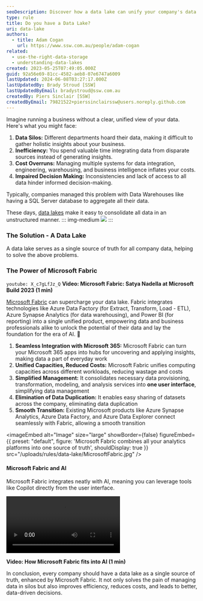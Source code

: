 ```yaml
---
seoDescription: Discover how a data lake can unify your company's data and empower data-driven decision making.
type: rule
title: Do you have a Data Lake?
uri: data-lake
authors:
  - title: Adam Cogan
    url: https://www.ssw.com.au/people/adam-cogan
related:
  - use-the-right-data-storage
  - understanding-data-lakes
created: 2023-05-25T07:49:05.000Z
guid: 92a56e69-81cc-4582-aeb8-07e6747a6009
lastUpdated: 2024-06-08T03:27:17.000Z
lastUpdatedBy: Brady Stroud [SSW]
lastUpdatedByEmail: bradystroud@ssw.com.au
createdBy: Piers Sinclair [SSW]
createdByEmail: 79821522+pierssinclairssw@users.noreply.github.com
---
```


Imagine running a business without a clear, unified view of your data. Here's what you might face:

1. **Data Silos:** Different departments hoard their data, making it difficult to gather holistic insights about your business.
2. **Inefficiency:** You spend valuable time integrating data from disparate sources instead of generating insights.
3. **Cost Overruns:** Managing multiple systems for data integration, engineering, warehousing, and business intelligence inflates your costs.
4. **Impaired Decision Making:** Inconsistencies and lack of access to all data hinder informed decision-making.

Typically, companies managed this problem with Data Warehouses like having a SQL Server database to aggregate all their data.

These days, [data lakes](/understanding-data-lakes) make it easy to consolidate all data in an unstructured manner.
::: img-medium
![](datalake-infographic_1710232021932.png)
:::

### The Solution - A Data Lake

A data lake serves as a single source of truth for all company data, helping to solve the above problems.

### The Power of Microsoft Fabric

`youtube: X_c7gLfJz_Q`
**Video: Microsoft Fabric: Satya Nadella at Microsoft Build 2023 (1 min)**

[Microsoft Fabric](https://azure.microsoft.com/en-us/blog/introducing-microsoft-fabric-data-analytics-for-the-era-of-ai/) can supercharge your data lake. Fabric integrates technologies like Azure Data Factory (for Extract, Transform, Load - ETL), Azure Synapse Analytics (for data warehousing), and Power BI (for reporting) into a single unified product, empowering data and business professionals alike to unlock the potential of their data and lay the foundation for the era of AI. 🤖

1. **Seamless Integration with Microsoft 365:** Microsoft Fabric can turn your Microsoft 365 apps into hubs for uncovering and applying insights, making data a part of everyday work
2. **Unified Capacities, Reduced Costs:** Microsoft Fabric unifies computing capacities across different workloads, reducing wastage and costs
3. **Simplified Management:** It consolidates necessary data provisioning, transformation, modeling, and analysis services into **one user interface**, simplifying data management
4. **Elimination of Data Duplication:** It enables easy sharing of datasets across the company, eliminating data duplication
5. **Smooth Transition:** Existing Microsoft products like Azure Synapse Analytics, Azure Data Factory, and Azure Data Explorer connect seamlessly with Fabric, allowing a smooth transition


<imageEmbed
  alt="Image"
  size="large"
  showBorder={false}
  figureEmbed={{
    preset: "default",
    figure: 'Microsoft Fabric combines all your analytics platforms into one source of truth',
    shouldDisplay: true
  }}
  src="/uploads/rules/data-lake/MicrosoftFabric.jpg"
/>

#### Microsoft Fabric and AI

Microsoft Fabric integrates neatly with AI, meaning you can leverage tools like Copilot directly from the user interface.

<video controls>
  <source src="https://wus-streaming-video-rt-microsoft-com.akamaized.net/bf4f8032-b937-444a-ae91-a342fd07aa88/d1345772-86d1-4d8c-9ae3-9dbd580d_6750.mp4" type="video/mp4">
  Your browser does not support the video tag.
</video>

**Video: How Microsoft Fabric fits into AI (1 min)**

In conclusion, every company should have a data lake as a single source of truth, enhanced by Microsoft Fabric. It not only solves the pain of managing data in silos but also improves efficiency, reduces costs, and leads to better, data-driven decisions.
